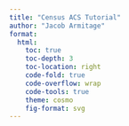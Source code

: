 ```yaml
---
title: "Census ACS Tutorial"
author: "Jacob Armitage"
format:
  html:
    toc: true
    toc-depth: 3
    toc-location: right
    code-fold: true
    code-overflow: wrap
    code-tools: true
    theme: cosmo
    fig-format: svg
---
```


## 
